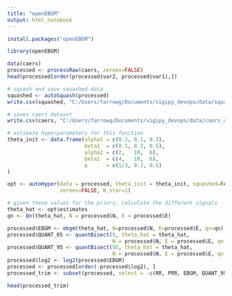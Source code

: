 ```yaml
---
title: "openEBGM"
output: html_notebook
---
```


```r
install.packages("openEBGM")
```

```r
library(openEBGM)
```

```r
data(caers)
processed <- processRaw(caers, zeroes=FALSE)
head(processed[order(processed$var2, processed$var1),])
```

```r
# squash and save squashed data
squashed <- autoSquash(processed)
write.csv(squashed, "C:/Users/farrowg/Documents/vigipy_devops/data/squashed_data.csv")

# saves caers dataset
write.csv(caers, "C:/Users/farrowg/Documents/vigipy_devops/data/caers_data.csv")
```

```r
# estimate hyperparameters for this function
theta_init <- data.frame(alpha1 = c(0.2, 0.1, 0.3),
                         beta1  = c(0.1, 0.2, 0.5),
                         alpha2 = c(2,   10,  6),
                         beta2  = c(4,   10,  6),
                         p      = c(1/3, 0.2, 0.5)
)

opt <- autoHyper(data = processed, theta_init = theta_init, squashed=FALSE, 
                 zeroes=FALSE, N_star=1)
```

```r
# given these values for the priors, calculate the different signals 
theta_hat <- opt$estimates
qn <- Qn(theta_hat, N = processed$N, E = processed$E)

processed$EBGM <- ebgm(theta_hat, N=processed$N, E=processed$E, qn=qn)
processed$QUANT_05 <- quantBisect(5, theta_hat = theta_hat,
                                  N = processed$N, E = processed$E, qn = qn)
processed$QUANT_95 <- quantBisect(95, theta_hat = theta_hat,
                                  N = processed$N, E = processed$E, qn = qn)
processed$log2 <- log2(processed$EBGM)
processed <- processed[order(-processed$log2), ]
processed_trim <- subset(processed, select = -c(RR, PRR, EBGM, QUANT_95, N, E))

head(processed_trim)
```